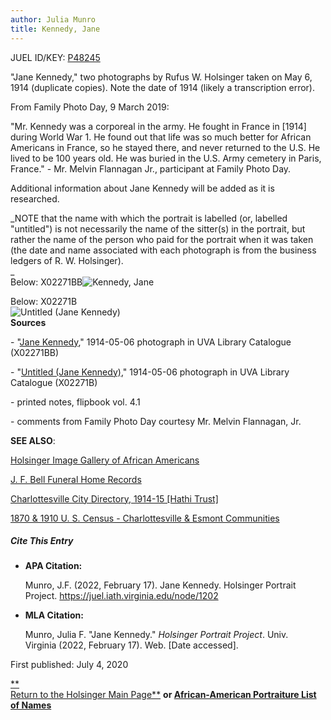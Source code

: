 ```yaml
---
author: Julia Munro
title: Kennedy, Jane
---
```

JUEL ID/KEY: [P48245](http://juel.iath.virginia.edu/public_person?person=48245 "P48245")

"Jane Kennedy," two photographs by Rufus W. Holsinger taken on May 6, 1914 (duplicate copies). Note the date of 1914 (likely a transcription error).  
  
From Family Photo Day, 9 March 2019: 

"Mr. Kennedy was a corporeal in the army. He fought in France in \[1914\] during World War 1. He found out that life was so much better for African Americans in France, so he stayed there, and never returned to the U.S. He lived to be 100 years old. He was buried in the U.S. Army cemetery in Paris, France." - Mr. Melvin Flannagan Jr., participant at Family Photo Day.  

Additional information about Jane Kennedy will be added as it is researched.

_NOTE that the name with which the portrait is labelled (or, labelled "untitled") is not necessarily the name of the sitter(s) in the portrait, but rather the name of the person who paid for the portrait when it was taken (the date and name associated with each photograph is from the business ledgers of R. W. Holsinger).  
_  
Below: X02271BB![Kennedy, Jane](https://iiif.lib.virginia.edu/iiif/uva-lib:1042071/full/1000,1337/0/default.jpg "Kennedy, Jane")

Below: X02271B  
![Untitled (Jane Kennedy)](https://iiif.lib.virginia.edu/iiif/uva-lib:1042070/full/1000,1337/0/default.jpg "Untitled (Jane Kennedy)")  
**Sources**

\- "[Jane Kennedy](http://search.lib.virginia.edu/catalog/uva-lib:1042071#?c=0&m=0&s=0&cv=0&xywh=-1004%2C-77%2C3902%2C2893 "Kennedy, Jane")," 1914-05-06 photograph in UVA Library Catalogue (X02271BB) 

\- "[Untitled (Jane Kennedy)](https://search.lib.virginia.edu/catalog/uva-lib:1042070#?c=0&m=0&s=0&cv=0&xywh=-1651%2C0%2C7956%2C5898 "Untitled (Kennedy, Jane)")," 1914-05-06 photograph in UVA Library Catalogue (X02271B)

\- printed notes, flipbook vol. 4.1  

\- comments from Family Photo Day courtesy Mr. Melvin Flannagan, Jr.  

**SEE ALSO**:

[Holsinger Image Gallery of African Americans](http://rwholsingerphotos.org/images.php "Holsinger Image Gallery of African Americans")

[J. F. Bell Funeral Home Records](http://www2.vcdh.virginia.edu/afam/raceandplace/perl_scripts/funeral_search.html "J. F. Bell Funeral Home Database")

[Charlottesville City Directory, 1914-15 \[Hathi Trust\]](https://catalog.hathitrust.org/Record/101954103 "Charlottesville City Directory, 1914-15") 

[1870 & 1910 U. S. Census - Charlottesville & Esmont Communities](http://www2.vcdh.virginia.edu/afam/raceandplace/census/search_both.html "1870 & 1910 U. S. Census: Charlottesville and Esmont Communities")

##### **Cite This Entry**

*   **APA Citation:**
    
    Munro, J.F. (2022, February 17). Jane Kennedy. Holsinger Portrait Project. https://juel.iath.virginia.edu/node/1202
    
*   **MLA Citation:**
    
    Munro, Julia F. "Jane Kennedy." _Holsinger Portrait Project_. Univ. Virginia (2022, February 17). Web. \[Date accessed\].
    

  
First published: July 4, 2020     

[**  
Return to the Holsinger Main Page**](http://juel.iath.virginia.edu/node/980) **or [African-American Portraiture List of Names](http://juel.iath.virginia.edu/node/996)**